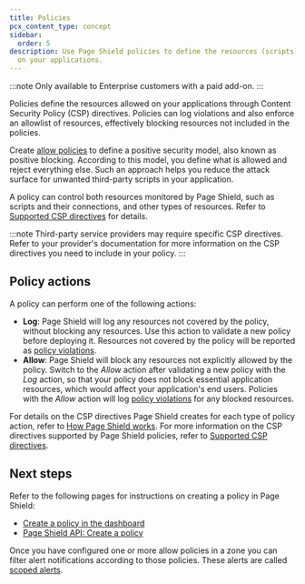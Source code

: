 ```yaml
---
title: Policies
pcx_content_type: concept
sidebar:
  order: 5
description: Use Page Shield policies to define the resources (scripts) allowed
  on your applications.
---
```



:::note
Only available to Enterprise customers with a paid add-on.
:::

Policies define the resources allowed on your applications through <GlossaryTooltip term="content security policy (CSP)">Content Security Policy (CSP)</GlossaryTooltip> directives. Policies can log violations and also enforce an allowlist of resources, effectively blocking resources not included in the policies.

Create [allow policies](#policy-actions) to define a positive security model, also known as positive blocking. According to this model, you define what is allowed and reject everything else. Such an approach helps you reduce the attack surface for unwanted third-party scripts in your application.

A policy can control both resources monitored by Page Shield, such as scripts and their connections, and other types of resources. Refer to [Supported CSP directives](/page-shield/policies/csp-directives/) for details.

:::note
Third-party service providers may require specific CSP directives. Refer to your provider's documentation for more information on the CSP directives you need to include in your policy.
:::

## Policy actions

A policy can perform one of the following actions:

- **Log**: Page Shield will log any resources not covered by the policy, without blocking any resources. Use this action to validate a new policy before deploying it. Resources not covered by the policy will be reported as [policy violations](/page-shield/policies/violations/).
- **Allow**: Page Shield will block any resources not explicitly allowed by the policy. Switch to the _Allow_ action after validating a new policy with the _Log_ action, so that your policy does not block essential application resources, which would affect your application's end users. Policies with the _Allow_ action will log [policy violations](/page-shield/policies/violations/) for any blocked resources.

For details on the CSP directives Page Shield creates for each type of policy action, refer to [How Page Shield works](/page-shield/how-it-works/#positive-security-model-using-policies). For more information on the CSP directives supported by Page Shield policies, refer to [Supported CSP directives](/page-shield/policies/csp-directives/).

## Next steps

Refer to the following pages for instructions on creating a policy in Page Shield:

- [Create a policy in the dashboard](/page-shield/policies/create-dashboard/)
- [Page Shield API: Create a policy](/page-shield/reference/page-shield-api/#create-a-policy)

Once you have configured one or more allow policies in a zone you can filter alert notifications according to those policies. These alerts are called [scoped alerts](/page-shield/alerts/#scoped-alerts).

